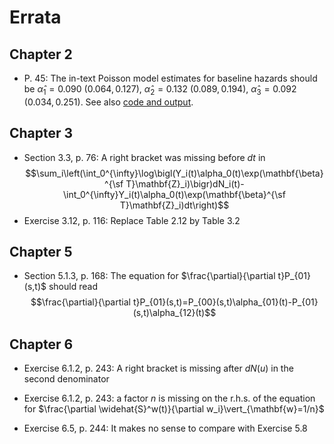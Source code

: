 # Errata {.unnumbered #sec-errata}

## Chapter 2

-   P. 45: The in-text Poisson model estimates for baseline hazards should be $\widehat{\alpha}_1 = 0.090$ $(0.064, 0.127)$, $\widehat{\alpha}_2 = 0.132$ $(0.089, 0.194)$, $\widehat{\alpha}_3 = 0.092$ $(0.034, 0.251)$. See also [code and output](Ch2.html#sec-ch2-pbc3-poisson).

## Chapter 3

-   Section 3.3, p. 76: A right bracket was missing before $dt$ in $$\sum_i\left(\int_0^{\infty}\log\bigl(Y_i(t)\alpha_0(t)\exp(\mathbf{\beta}^{\sf T}\mathbf{Z}_i)\bigr)dN_i(t)-\int_0^{\infty}Y_i(t)\alpha_0(t)\exp(\mathbf{\beta}^{\sf T}\mathbf{Z}_i)dt\right)$$
-   Exercise 3.12, p. 116: Replace Table 2.12 by Table 3.2

## Chapter 5

-   Section 5.1.3, p. 168: The equation for $\frac{\partial}{\partial t}P_{01}(s,t)$ should read $$\frac{\partial}{\partial t}P_{01}(s,t)=P_{00}(s,t)\alpha_{01}(t)-P_{01}(s,t)\alpha_{12}(t)$$

## Chapter 6

-   Exercise 6.1.2, p. 243: A right bracket is missing after $dN(u)$ in the second denominator

-   Exercise 6.1.2, p. 243: a factor $n$ is missing on the r.h.s. of the equation for $\frac{\partial \widehat{S}^w(t)}{\partial w_i}\vert_{\mathbf{w}=1/n}$

-   Exercise 6.5, p. 244: It makes no sense to compare with Exercise 5.8
